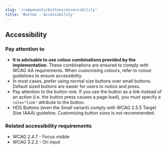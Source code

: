 ```yaml
---
slug: '/components/buttons/accessibility'
title: 'Button - Accessibility'
---
```




## Accessibility

### Pay attention to
- **It is advisable to use colour combinations provided by the implementation.** These combinations are ensured to comply with WCAG AA requirements. When customising colours, refer to <Link size="M" href="/design-tokens/colour">colour guidelines</Link> to ensure accessibility.
- In most cases, prefer using normal size buttons over small buttons. Default sized buttons are easier for users to notice and press.
- Pay attention to the button role. If you use the button as a link instead of an action (i.e. the button press causes a page load), you must specify a `role="link"` attribute to the button.
- HDS Buttons (even the Small variant) comply with <Link size="M" href="https://www.w3.org/TR/WCAG21/#target-size" external>WCAG 2.5.5 Target Size (AAA) guideline</Link>. Customizing button sizes is not recommended.

### Related accessibility requirements
- <Link size="M" href="https://www.w3.org/TR/WCAG21/#focus-visible" external>WCAG 2.4.7 - Focus visible</Link>
- <Link size="M" href="https://www.w3.org/TR/WCAG21/#on-input" external>WCAG 3.2.2 - On input</Link>
